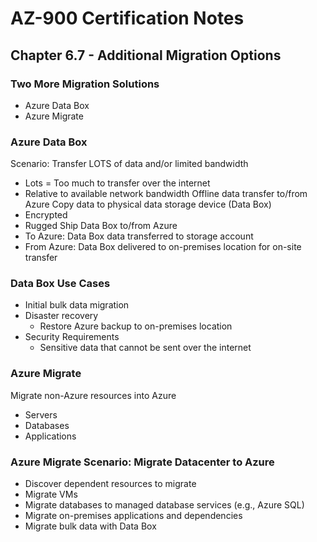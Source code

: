 # AZ-900 Certification Notes
## Chapter 6.7 - Additional Migration Options

### Two More Migration Solutions
* Azure Data Box
* Azure Migrate

### Azure Data Box
Scenario: Transfer LOTS of data and/or limited bandwidth
* Lots = Too much to transfer over the internet
* Relative to available network bandwidth
Offline data transfer to/from Azure
Copy data to physical data storage device (Data Box)
* Encrypted
* Rugged
Ship Data Box to/from Azure
* To Azure: Data Box data transferred to storage account
* From Azure: Data Box delivered to on-premises location for on-site transfer

### Data Box Use Cases
* Initial bulk data migration
* Disaster recovery
	* Restore Azure backup to on-premises location
* Security Requirements
	* Sensitive data that cannot be sent over the internet

### Azure Migrate
Migrate non-Azure resources into Azure
* Servers
* Databases
* Applications

### Azure Migrate Scenario: Migrate Datacenter to Azure
* Discover dependent resources to migrate
* Migrate VMs
* Migrate databases to managed database services (e.g., Azure SQL)
* Migrate on-premises applications and dependencies
* Migrate bulk data with Data Box